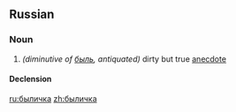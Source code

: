 ==Russian==

===Noun===
{{ru-noun|были́чка|f-in}}

# ''(diminutive of [[быль]], antiquated)'' dirty but true [[anecdote]]

====Declension====
{{ru-noun-table|были́чка|*}}

[[ru:быличка]]
[[zh:быличка]]